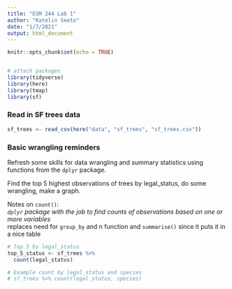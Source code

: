 ```yaml
---
title: "ESM 244 Lab 1"
author: "Katelin Seeto"
date: "1/7/2021"
output: html_document
---
```


```r
knitr::opts_chunk$set(echo = TRUE)


# attach packages
library(tidyverse)
library(here)
library(tmap)
library(sf)

```

### Read in SF trees data

```r
sf_trees <- read_csv(here("data", "sf_trees", "sf_trees.csv"))
```

### Basic wrangling reminders

Refresh some skills for data wrangling and summary statistics using functions from the `dplyr` package. 

Find the top 5 highest observations of trees by legal_status, do some wrangling, make a graph. 

Notes on `count()`:  
  *`dplyr` package with the job to find counts of observations based on one or more variables  
  *replaces need for `group_by` and n function and `summarise()` since it puts it in a nice table
   

```r
# Top 5 by legal_status
top_5_status <- sf_trees %>%
  count(legal_status)

# Example count by legal_status and species
# sf_trees %>% count(legal_status, species)
```

